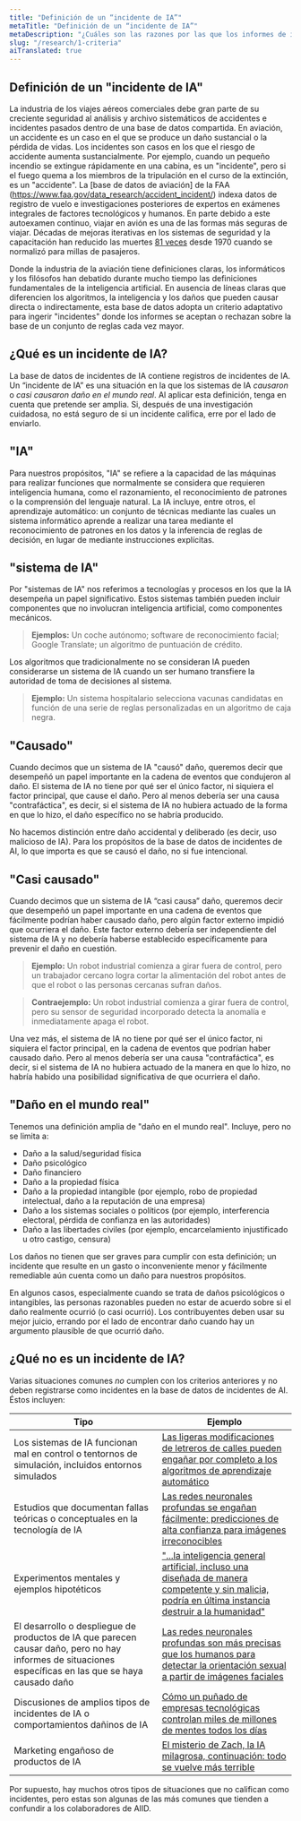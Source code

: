 ```yaml
---
title: "Definición de un “incidente de IA”"
metaTitle: "Definición de un “incidente de IA”"
metaDescription: "¿Cuáles son las razones por las que los informes de incidentes se aceptan o no en la base de datos de incidentes de AI?"
slug: "/research/1-criteria"
aiTranslated: true
---
```


## Definición de un "incidente de IA"

La industria de los viajes aéreos comerciales debe gran parte de su creciente seguridad al análisis y archivo sistemáticos de accidentes e incidentes pasados ​​dentro de una base de datos compartida. En aviación, un accidente es un caso en el que se produce un daño sustancial o la pérdida de vidas. Los incidentes son casos en los que el riesgo de accidente aumenta sustancialmente. Por ejemplo, cuando un pequeño incendio se extingue rápidamente en una cabina, es un "incidente", pero si el fuego quema a los miembros de la tripulación en el curso de la extinción, es un "accidente". La [base de datos de aviación] de la FAA (https://www.faa.gov/data_research/accident_incident/) indexa datos de registro de vuelo e investigaciones posteriores de expertos en exámenes integrales de factores tecnológicos y humanos. En parte debido a este autoexamen continuo, viajar en avión es una de las formas más seguras de viajar. Décadas de mejoras iterativas en los sistemas de seguridad y la capacitación han reducido las muertes [81 veces](https://theblogbyjavier.com/2020/01/02/aviation-safety-evolution-2019-update/) desde 1970 cuando se normalizó para millas de pasajeros.

Donde la industria de la aviación tiene definiciones claras, los informáticos y los filósofos han debatido durante mucho tiempo las definiciones fundamentales de la inteligencia artificial. En ausencia de líneas claras que diferencien los algoritmos, la inteligencia y los daños que pueden causar directa o indirectamente, esta base de datos adopta un criterio adaptativo para ingerir "incidentes" donde los informes se aceptan o rechazan sobre la base de un conjunto de reglas cada vez mayor.

## ¿Qué es un incidente de IA?

La base de datos de incidentes de IA contiene registros de incidentes de IA. Un “incidente de IA” es una situación en la que los sistemas de IA _causaron_ o _casi causaron_ _daño en el mundo real_. Al aplicar esta definición, tenga en cuenta que pretende ser amplia. Si, después de una investigación cuidadosa, no está seguro de si un incidente califica, erre por el lado de enviarlo.

## "IA"

Para nuestros propósitos, "IA" se refiere a la capacidad de las máquinas para realizar funciones que normalmente se considera que requieren inteligencia humana, como el razonamiento, el reconocimiento de patrones o la comprensión del lenguaje natural. La IA incluye, entre otros, el aprendizaje automático: un conjunto de técnicas mediante las cuales un sistema informático aprende a realizar una tarea mediante el reconocimiento de patrones en los datos y la inferencia de reglas de decisión, en lugar de mediante instrucciones explícitas.

## "sistema de IA"

Por "sistemas de IA" nos referimos a tecnologías y procesos en los que la IA desempeña un papel significativo. Estos sistemas también pueden incluir componentes que no involucran inteligencia artificial, como componentes mecánicos.

> **Ejemplos:** Un coche autónomo; software de reconocimiento facial; Google Translate; un algoritmo de puntuación de crédito.

Los algoritmos que tradicionalmente no se consideran IA pueden considerarse un sistema de IA cuando un ser humano transfiere la autoridad de toma de decisiones al sistema.

> **Ejemplo:** Un sistema hospitalario selecciona vacunas candidatas en función de una serie de reglas personalizadas en un algoritmo de caja negra.

## "Causado"

Cuando decimos que un sistema de IA "causó" daño, queremos decir que desempeñó un papel importante en la cadena de eventos que condujeron al daño. El sistema de IA no tiene por qué ser el único factor, ni siquiera el factor principal, que cause el daño. Pero al menos debería ser una causa "contrafáctica", es decir, si el sistema de IA no hubiera actuado de la forma en que lo hizo, el daño específico no se habría producido.

No hacemos distinción entre daño accidental y deliberado (es decir, uso malicioso de IA). Para los propósitos de la base de datos de incidentes de AI, lo que importa es que se causó el daño, no si fue intencional.

## "Casi causado"

Cuando decimos que un sistema de IA “casi causa” daño, queremos decir que desempeñó un papel importante en una cadena de eventos que fácilmente podrían haber causado daño, pero algún factor externo impidió que ocurriera el daño. Este factor externo debería ser independiente del sistema de IA y no debería haberse establecido específicamente para prevenir el daño en cuestión.

> **Ejemplo:** Un robot industrial comienza a girar fuera de control, pero un trabajador cercano logra cortar la alimentación del robot antes de que el robot o las personas cercanas sufran daños.

> **Contraejemplo:** Un robot industrial comienza a girar fuera de control, pero su sensor de seguridad incorporado detecta la anomalía e inmediatamente apaga el robot.

Una vez más, el sistema de IA no tiene por qué ser el único factor, ni siquiera el factor principal, en la cadena de eventos que podrían haber causado daño. Pero al menos debería ser una causa "contrafáctica", es decir, si el sistema de IA no hubiera actuado de la manera en que lo hizo, no habría habido una posibilidad significativa de que ocurriera el daño.

## "Daño en el mundo real"

Tenemos una definición amplia de "daño en el mundo real". Incluye, pero no se limita a:

* Daño a la salud/seguridad física
* Daño psicológico
* Daño financiero
* Daño a la propiedad física
* Daño a la propiedad intangible (por ejemplo, robo de propiedad intelectual, daño a la reputación de una empresa)
* Daño a los sistemas sociales o políticos (por ejemplo, interferencia electoral, pérdida de confianza en las autoridades)
* Daño a las libertades civiles (por ejemplo, encarcelamiento injustificado u otro castigo, censura)

Los daños no tienen que ser graves para cumplir con esta definición; un incidente que resulte en un gasto o inconveniente menor y fácilmente remediable aún cuenta como un daño para nuestros propósitos.

En algunos casos, especialmente cuando se trata de daños psicológicos o intangibles, las personas razonables pueden no estar de acuerdo sobre si el daño realmente ocurrió (o casi ocurrió). Los contribuyentes deben usar su mejor juicio, errando por el lado de encontrar daño cuando hay un argumento plausible de que ocurrió daño.

## ¿Qué no es un incidente de IA?

Varias situaciones comunes _no_ cumplen con los criterios anteriores y no deben registrarse como incidentes en la base de datos de incidentes de AI. Éstos incluyen:

| Tipo                                                                                                                                                      | Ejemplo                                                                                                                                                                                                                                                            |
|-----------------------------------------------------------------------------------------------------------------------------------------------------------|--------------------------------------------------------------------------------------------------------------------------------------------------------------------------------------------------------------------------------------------------------------------|
| Los sistemas de IA funcionan mal en control o tentornos de simulación, incluidos entornos simulados                                                       | [Las ligeras modificaciones de letreros de calles pueden engañar por completo a los algoritmos de aprendizaje automático](https://spectrum.ieee.org/cars-that-think/transportation/sensors/slight-street-sign-modifications-can-fool-machine-learning-algorithms)  |
| Estudios que documentan fallas teóricas o conceptuales en la tecnología de IA                                                                             | [Las redes neuronales profundas se engañan fácilmente: predicciones de alta confianza para imágenes irreconocibles](https://www.cv-foundation.org/openaccess/content_cvpr_2015/html/Nguyen_Deep_Neural_Networks_2015_CVPR_paper.html)                              |
| Experimentos mentales y ejemplos hipotéticos                                                                                                              | ["...la inteligencia general artificial, incluso una diseñada de manera competente y sin malicia, podría en última instancia destruir a la humanidad"](https://www.lesswrong.com/tag/paperclip-maximizer)                                                          |
| El desarrollo o despliegue de productos de IA que parecen causar daño, pero no hay informes de situaciones específicas en las que se haya causado daño    | [Las redes neuronales profundas son más precisas que los humanos para detectar la orientación sexual a partir de imágenes faciales](https://osf.io/zn79k/)                                                                                                         |
| Discusiones de amplios tipos de incidentes de IA o comportamientos dañinos de IA                                                                          | [Cómo un puñado de empresas tecnológicas controlan miles de millones de mentes todos los días](https://www.ted.com/talks/tristan_harris_how_a_handful_of_tech_companies_control_billions_of_minds_every_day)                                                       |
| Marketing engañoso de productos de IA                                                                                                                     | [El misterio de Zach, la IA milagrosa, continuación: todo se vuelve más terrible](https://thespinoff.co.nz/the-best-of/09-03-2018/the-mystery-of-zach-the-milagro-ai-continuó-todo-simplemente-se-hace-terrible/)                                                  |

Por supuesto, hay muchos otros tipos de situaciones que no califican como incidentes, pero estas son algunas de las más comunes que tienden a confundir a los colaboradores de AIID.

